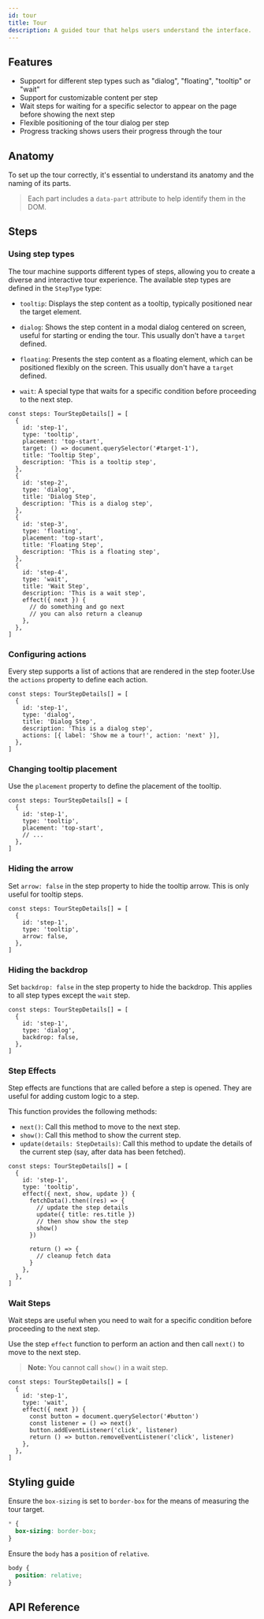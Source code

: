 ```yaml
---
id: tour
title: Tour
description: A guided tour that helps users understand the interface.
---
```


<ComponentPreview id="Tour" />

## Features

- Support for different step types such as "dialog", "floating", "tooltip" or "wait"
- Support for customizable content per step
- Wait steps for waiting for a specific selector to appear on the page before showing the next step
- Flexible positioning of the tour dialog per step
- Progress tracking shows users their progress through the tour

## Anatomy

To set up the tour correctly, it's essential to understand its anatomy and the naming of its parts.

> Each part includes a `data-part` attribute to help identify them in the DOM.

<Anatomy id="tour" />

## Steps

### Using step types

The tour machine supports different types of steps, allowing you to create a diverse and interactive tour experience.
The available step types are defined in the `StepType` type:

- `tooltip`: Displays the step content as a tooltip, typically positioned near the target element.

- `dialog`: Shows the step content in a modal dialog centered on screen, useful for starting or ending the tour. This
  usually don't have a `target` defined.

- `floating`: Presents the step content as a floating element, which can be positioned flexibly on the screen. This
  usually don't have a `target` defined.

- `wait`: A special type that waits for a specific condition before proceeding to the next step.

```tsx
const steps: TourStepDetails[] = [
  {
    id: 'step-1',
    type: 'tooltip',
    placement: 'top-start',
    target: () => document.querySelector('#target-1'),
    title: 'Tooltip Step',
    description: 'This is a tooltip step',
  },
  {
    id: 'step-2',
    type: 'dialog',
    title: 'Dialog Step',
    description: 'This is a dialog step',
  },
  {
    id: 'step-3',
    type: 'floating',
    placement: 'top-start',
    title: 'Floating Step',
    description: 'This is a floating step',
  },
  {
    id: 'step-4',
    type: 'wait',
    title: 'Wait Step',
    description: 'This is a wait step',
    effect({ next }) {
      // do something and go next
      // you can also return a cleanup
    },
  },
]
```

### Configuring actions

Every step supports a list of actions that are rendered in the step footer.Use the `actions` property to define each
action.

```tsx
const steps: TourStepDetails[] = [
  {
    id: 'step-1',
    type: 'dialog',
    title: 'Dialog Step',
    description: 'This is a dialog step',
    actions: [{ label: 'Show me a tour!', action: 'next' }],
  },
]
```

### Changing tooltip placement

Use the `placement` property to define the placement of the tooltip.

```tsx {5}
const steps: TourStepDetails[] = [
  {
    id: 'step-1',
    type: 'tooltip',
    placement: 'top-start',
    // ...
  },
]
```

### Hiding the arrow

Set `arrow: false` in the step property to hide the tooltip arrow. This is only useful for tooltip steps.

```tsx {5}
const steps: TourStepDetails[] = [
  {
    id: 'step-1',
    type: 'tooltip',
    arrow: false,
  },
]
```

### Hiding the backdrop

Set `backdrop: false` in the step property to hide the backdrop. This applies to all step types except the `wait` step.

```tsx {5}
const steps: TourStepDetails[] = [
  {
    id: 'step-1',
    type: 'dialog',
    backdrop: false,
  },
]
```

### Step Effects

Step effects are functions that are called before a step is opened. They are useful for adding custom logic to a step.

This function provides the following methods:

- `next()`: Call this method to move to the next step.
- `show()`: Call this method to show the current step.
- `update(details: StepDetails)`: Call this method to update the details of the current step (say, after data has been
  fetched).

```tsx
const steps: TourStepDetails[] = [
  {
    id: 'step-1',
    type: 'tooltip',
    effect({ next, show, update }) {
      fetchData().then((res) => {
        // update the step details
        update({ title: res.title })
        // then show show the step
        show()
      })

      return () => {
        // cleanup fetch data
      }
    },
  },
]
```

### Wait Steps

Wait steps are useful when you need to wait for a specific condition before proceeding to the next step.

Use the step `effect` function to perform an action and then call `next()` to move to the next step.

> **Note:** You cannot call `show()` in a wait step.

```tsx
const steps: TourStepDetails[] = [
  {
    id: 'step-1',
    type: 'wait',
    effect({ next }) {
      const button = document.querySelector('#button')
      const listener = () => next()
      button.addEventListener('click', listener)
      return () => button.removeEventListener('click', listener)
    },
  },
]
```

## Styling guide

Ensure the `box-sizing` is set to `border-box` for the means of measuring the tour target.

```css
* {
  box-sizing: border-box;
}
```

Ensure the `body` has a `position` of `relative`.

```css
body {
  position: relative;
}
```

## API Reference

<ComponentTypes id="tour" />
